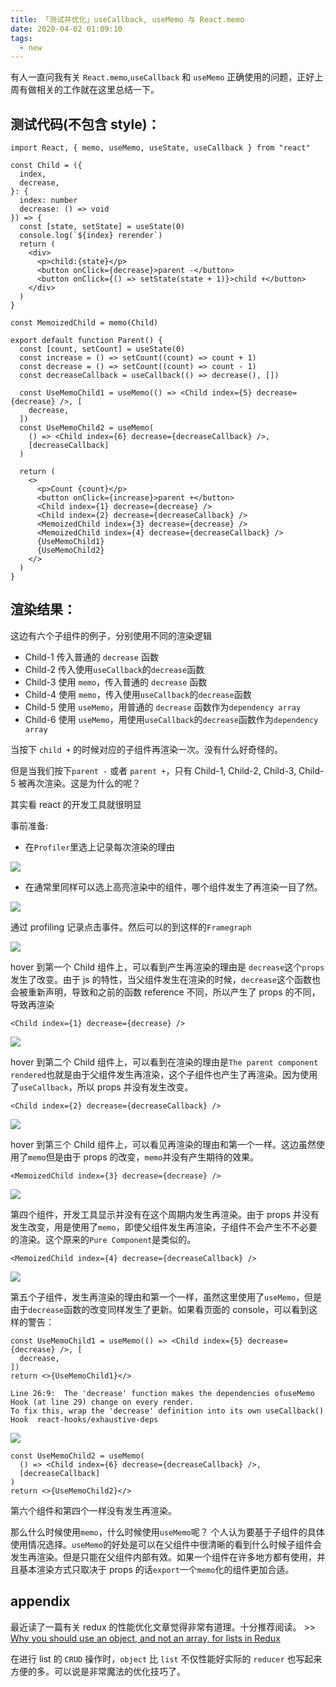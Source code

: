 ```yaml
---
title: 「测试并优化」useCallback, useMemo 与 React.memo
date: 2020-04-02 01:09:10
tags:
  - new
---
```


有人一直问我有关 `React.memo`,`useCallback` 和 `useMemo` 正确使用的问题，正好上周有做相关的工作就在这里总结一下。

## 测试代码(不包含 style)：

```tsx
import React, { memo, useMemo, useState, useCallback } from "react"

const Child = ({
  index,
  decrease,
}: {
  index: number
  decrease: () => void
}) => {
  const [state, setState] = useState(0)
  console.log(`${index} rerender`)
  return (
    <div>
      <p>child:{state}</p>
      <button onClick={decrease}>parent -</button>
      <button onClick={() => setState(state + 1)}>child +</button>
    </div>
  )
}

const MemoizedChild = memo(Child)

export default function Parent() {
  const [count, setCount] = useState(0)
  const increase = () => setCount((count) => count + 1)
  const decrease = () => setCount((count) => count - 1)
  const decreaseCallback = useCallback(() => decrease(), [])

  const UseMemoChild1 = useMemo(() => <Child index={5} decrease={decrease} />, [
    decrease,
  ])
  const UseMemoChild2 = useMemo(
    () => <Child index={6} decrease={decreaseCallback} />,
    [decreaseCallback]
  )

  return (
    <>
      <p>Count {count}</p>
      <button onClick={increase}>parent +</button>
      <Child index={1} decrease={decrease} />
      <Child index={2} decrease={decreaseCallback} />
      <MemoizedChild index={3} decrease={decrease} />
      <MemoizedChild index={4} decrease={decreaseCallback} />
      {UseMemoChild1}
      {UseMemoChild2}
    </>
  )
}
```

## 渲染结果：


<Demo />

这边有六个子组件的例子，分别使用不同的渲染逻辑

- Child-1 传入普通的 `decrease` 函数
- Child-2 传入使用`useCallback`的`decrease`函数
- Child-3 使用 `memo`，传入普通的 `decrease` 函数
- Child-4 使用 `memo`，传入使用`useCallback`的`decrease`函数
- Child-5 使用 `useMemo`，用普通的 `decrease` 函数作为`dependency array`
- Child-6 使用 `useMemo`，用使用`useCallback`的`decrease`函数作为`dependency array`

当按下 `child +` 的时候对应的子组件再渲染一次。没有什么好奇怪的。

但是当我们按下`parent -` 或者 `parent +`，只有 Child-1, Child-2, Child-3, Child-5 被再次渲染。这是为什么的呢？

其实看 react 的开发工具就很明显

事前准备:

- 在`Profiler`里选上记录每次渲染的理由

![](./c4d01a.png)

- 在通常里同样可以选上高亮渲染中的组件，哪个组件发生了再渲染一目了然。

![](./db1c74.png)

通过 profiling 记录点击事件。然后可以的到这样的`Framegraph`

![](./35d43d.png)

hover 到第一个 Child 组件上，可以看到产生再渲染的理由是 `decrease`这个`props`发生了改变。由于 js 的特性，当父组件发生在渲染的时候，`decrease`这个函数也会被重新声明，导致和之前的函数 reference 不同，所以产生了 props 的不同，导致再渲染

```tsx
<Child index={1} decrease={decrease} />
```

![](./29b221.png)

hover 到第二个 Child 组件上，可以看到在渲染的理由是`The parent component rendered`也就是由于父组件发生再渲染，这个子组件也产生了再渲染。因为使用了`useCallback`，所以 props 并没有发生改变。

```tsx
<Child index={2} decrease={decreaseCallback} />
```

![](./9943f7.png)

hover 到第三个 Child 组件上，可以看见再渲染的理由和第一个一样。这边虽然使用了`memo`但是由于 props 的改变，`memo`并没有产生期待的效果。

```tsx
<MemoizedChild index={3} decrease={decrease} />
```

![](./0e0ec1.png)

第四个组件，开发工具显示并没有在这个周期内发生再渲染。由于 props 并没有发生改变，用是使用了`memo`，即使父组件发生再渲染，子组件不会产生不不必要的渲染。这个原来的`Pure Component`是类似的。

```tsx
<MemoizedChild index={4} decrease={decreaseCallback} />
```

![](./5d11e3.png)

第五个子组件，发生再渲染的理由和第一个一样，虽然这里使用了`useMemo`，但是由于`decrease`函数的改变同样发生了更新。如果看页面的 console，可以看到这样的警告：

```tsx
const UseMemoChild1 = useMemo(() => <Child index={5} decrease={decrease} />, [
  decrease,
])
return <>{UseMemoChild1}</>
```

```log
Line 26:9:  The 'decrease' function makes the dependencies ofuseMemo Hook (at line 29) change on every render.
To fix this, wrap the 'decrease' definition into its own useCallback() Hook  react-hooks/exhaustive-deps
```

![](./1b9309.png)

```tsx
const UseMemoChild2 = useMemo(
  () => <Child index={6} decrease={decreaseCallback} />,
  [decreaseCallback]
)
return <>{UseMemoChild2}</>
```

第六个组件和第四个一样没有发生再渲染。

那么什么时候使用`memo`，什么时候使用`useMemo`呢？ 个人认为要基于子组件的具体使用情况选择。`useMemo`的好处是可以在父组件中很清晰的看到什么时候子组件会发生再渲染。但是只能在父组件内部有效。如果一个组件在许多地方都有使用，并且基本渲染方式只取决于 props 的话`export`一个`memo`化的组件更加合适。

## appendix

最近读了一篇有关 redux 的性能优化文章觉得非常有道理。十分推荐阅读。 >> [Why you should use an object, and not an array, for lists in Redux](https://medium.com/javascript-in-plain-english/https-medium-com-javascript-in-plain-english-why-you-should-use-an-object-not-an-array-for-lists-bee4a1fbc8bd)

在进行 list 的 `CRUD` 操作时，`object` 比 `list` 不仅性能好实际的 `reducer` 也写起来方便的多。可以说是非常魔法的优化技巧了。
